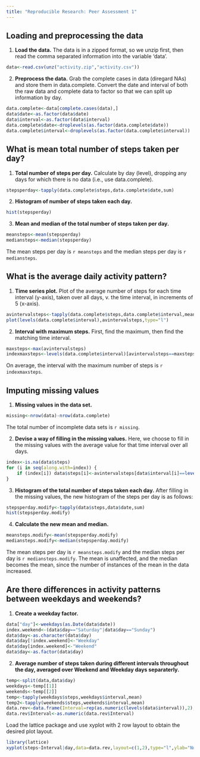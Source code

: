 ```yaml
---
title: "Reproducible Research: Peer Assessment 1"
---
```



## Loading and preprocessing the data

1. **Load the data.** The data is in a zipped format, so we unzip first, then read the comma separated information into the variable 'data'.

```r
data<-read.csv(unz("activity.zip","activity.csv"))
```

2. **Preprocess the data.** Grab the complete cases in data (diregard NAs) and store them in data.complete. Convert the date and interval of both the raw data and complete data to factor so that we can split up information by day.

```r
data.complete<-data[complete.cases(data),]
data$date<-as.factor(data$date)
data$interval<-as.factor(data$interval)
data.complete$date<-droplevels(as.factor(data.complete$date))
data.complete$interval<-droplevels(as.factor(data.complete$interval))
```

## What is mean total number of steps taken per day?

1. **Total number of steps per day.** Calculate by day (level), dropping any days for which there is no data (i.e., use data.complete). 

```r
stepsperday<-tapply(data.complete$steps,data.complete$date,sum)
```

2. **Histogram of number of steps taken each day.**

```r
hist(stepsperday)
```

3. **Mean and median of the total number of steps taken per day.**

```r
meansteps<-mean(stepsperday)
mediansteps<-median(stepsperday)
```

The mean steps per day is `r meansteps` and the median steps per day is `r mediansteps`.


## What is the average daily activity pattern?

1. **Time series plot.** Plot of the average number of steps for each time interval (y-axis), taken over all days, v. the time interval, in increments of 5 (x-axis). 

```r
avintervalsteps<-tapply(data.complete$steps,data.complete$interval,mean)
plot(levels(data.complete$interval),avintervalsteps,type="l")
```

2. **Interval with maximum steps.** First, find the maximum, then find the matching time interval.

```r
maxsteps<-max(avintervalsteps)
indexmaxsteps<-levels(data.complete$interval)[avintervalsteps==maxsteps]
```

On average, the interval with the maximum number of steps is `r indexmaxsteps`.


## Imputing missing values

1. **Missing values in the data set.**

```r
missing<-nrow(data)-nrow(data.complete)
```

The total number of incomplete data sets is `r missing`.

2. **Devise a way of filling in the missing values.** Here, we choose to fill in the missing values with the average value for that time interval over all days.

```r
index<-is.na(data$steps)
for (i in seq(along.with=index)) {
    if (index[i]) data$steps[i]<-avintervalsteps[data$interval[i]==levels(data$interval)]
}
```

3. **Histogram of the total number of steps taken each day.** After filling in the missing values, the new histogram of the steps per day is as follows:

```r
stepsperday.modify<-tapply(data$steps,data$date,sum)
hist(stepsperday.modify)
```

4. **Calculate the new mean and median.**

```r
meansteps.modify<-mean(stepsperday.modify)
mediansteps.modify<-median(stepsperday.modify)
```

The mean steps per day is `r meansteps.modify` and the median steps per day is `r mediansteps.modify`. The mean is unaffected, and the median becomes the mean, since the number of instances of the mean in the data increased.


## Are there differences in activity patterns between weekdays and weekends?

1. **Create a weekday factor.**

```r
data["day"]<-weekdays(as.Date(data$date))
index.weekend<-(data$day=="Saturday"|data$day=="Sunday")
data$day<-as.character(data$day)
data$day[!index.weekend]<-"Weekday"
data$day[index.weekend]<-"Weekend"
data$day<-as.factor(data$day)
```

2. **Average number of steps taken during different intervals throughout the day, averaged over Weekend and Weekday days separaterly.** 

```r
temp<-split(data,data$day)
weekdays<-temp[[1]]
weekends<-temp[[2]]
temp<-tapply(weekdays$steps,weekdays$interval,mean)
temp2<-tapply(weekends$steps,weekends$interval,mean)
data.rev<-data.frame(Interval=rep(as.numeric(levels(data$interval)),2),day=c(rep("Weekday",length(temp)),rep("Weekend",length(temp2))),steps=c(temp,temp2))
data.rev$Interval<-as.numeric(data.rev$Interval)
```

Load the lattice package and use xyplot with 2 row layout to obtain the desired plot layout.

```r
library(lattice)
xyplot(steps~Interval|day,data=data.rev,layout=c(1,2),type="l",ylab="Number of steps")

```